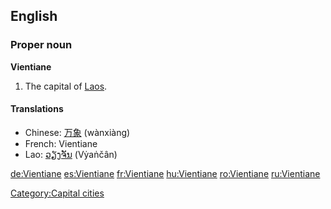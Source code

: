 {{wikipedia}}
==English==

===Proper noun===
'''Vientiane'''
# The capital of [[Laos]].

====Translations====
*Chinese: [[万象]] (wànxiàng)
*French: Vientiane
*Lao: [[ວຽງຈັນ]] (Vẏaṅčân)

[[Category:Capital cities]]

[[de:Vientiane]]
[[es:Vientiane]]
[[fr:Vientiane]]
[[hu:Vientiane]]
[[ro:Vientiane]]
[[ru:Vientiane]]